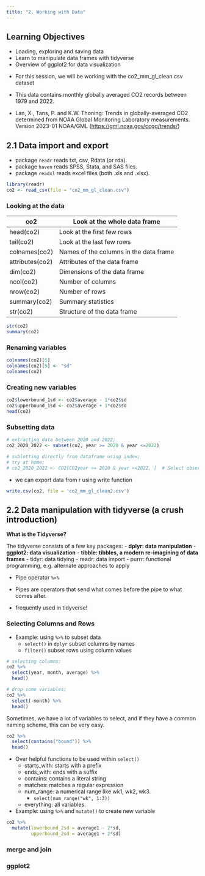 ```yaml
---
title: "2. Working with Data"
---
```


::: callout-tip
## Learning Objectives
-  Loading, exploring and saving data
-  Learn to manipulate data frames with tidyverse
-  Overview of ggplot2 for data visualization
:::

-  For this session, we will be working with the co2_mm_gl_clean.csv dataset

-  This data contains monthly globally averaged CO2 records between 1979 and 2022.

-  Lan, X., Tans, P. and K.W. Thoning: Trends in globally-averaged CO2 determined from NOAA Global Monitoring Laboratory measurements. Version 2023-01 NOAA/GML (<https://gml.noaa.gov/ccgg/trends/>)

## 2.1 Data import and export

-  package `readr`	reads txt, csv, Rdata (or rda). 
-  package `haven` reads SPSS, Stata, and SAS files.
-  package `readxl` reads excel files (both .xls and .xlsx).

```r
library(readr)
co2 <- read_csv(file = "co2_mm_gl_clean.csv")
```

###  Looking at the data

| co2             | Look at the whole data frame           |
|-----------------|----------------------------------------|
| head(co2)       | Look at the first few rows             |
| tail(co2)       | Look at the last few rows              |
| colnames(co2)   | Names of the columns in the data frame |
| attributes(co2) | Attributes of the data frame           |
| dim(co2)        | Dimensions of the data frame           |
| ncol(co2)       | Number of columns                      |
| nrow(co2)       | Number of rows                         |
| summary(co2)    | Summary statistics                     |
| str(co2)        | Structure of the data frame            |


```r
str(co2)
summary(co2) 
```

### Renaming variables
```r
colnames(co2)[5]
colnames(co2)[5] <- "sd"
colnames(co2)
```

### Creating new variables
```r
co2$lowerbound_1sd <- co2$average - 1*co2$sd
co2$upperbound_1sd <- co2$average + 1*co2$sd
head(co2)
```
### Subsetting data

```r
# extracting data between 2020 and 2022;
co2_2020_2022 <- subset(co2, year >= 2020 & year <=2022)

# subletting directly from dataframe using index;
# try at home;
# co2_2020_2022 <- CO2[CO2year >= 2020 & year <=2022, ]  # Select observations with year between 2020 and 2022;
```


-  we can export data from r using write function

```r
write.csv(co2, file = 'co2_mm_gl_clean2.csv')
```

## 2.2 Data manipulation with tidyverse (a crush introduction)

::: {.callout-note}
**What is the Tidyverse?**

The tidyverse consists of a few key packages:
  -  **dplyr: data manipulation**
  -  **ggplot2: data visualization**
  -  **tibble: tibbles, a modern re-imagining of data frames**
  -  tidyr: data tidying
  -  readr: data import
  -  purrr: functional programming, e.g. alternate approaches to apply

:::

-  Pipe operator `%>%`

-  Pipes are operators that send what comes before the pipe to what comes after.

-  frequently used in tidyverse!

### Selecting Columns and Rows

-  Example: using `%>%` to subset data
    -  `select()` in `dplyr` subset columns by names
    -  `filter()` subset rows using column values

```r
# selecting columns;
co2 %>%
  select(year, month, average) %>%
  head()

# drop some variables;
co2 %>%
  select(-month) %>%
  head()
```

Sometimes, we have a lot of variables to select, and if they have a common naming scheme, this can be very easy.

```r
co2 %>%
  select(contains("bound")) %>%
  head()
```

-  Over helpful functions to be used within `select()`
    -  starts_with: starts with a prefix
    -  ends_with: ends with a suffix
    -  contains: contains a literal string
    -  matches: matches a regular expression
    -  num_range: a numerical range like wk1, wk2, wk3.
        -  `select(num_range("wk", 1:3))`
    -  everything: all variables.


-  Example: using `%>%` and `mutate()` to create new variable

```r
co2 %>%
  mutate(lowerbound_2sd = average1 - 2*sd,
         upperbound_2sd = average1 + 2*sd)

```




### merge and join


### ggplot2



